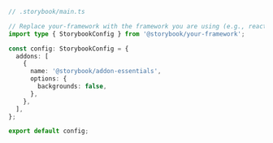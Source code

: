 ```ts
// .storybook/main.ts

// Replace your-framework with the framework you are using (e.g., react-webpack5, vue3-webpack5)
import type { StorybookConfig } from '@storybook/your-framework';

const config: StorybookConfig = {
  addons: [
    {
      name: '@storybook/addon-essentials',
      options: {
        backgrounds: false,
      },
    },
  ],
};

export default config;
```
